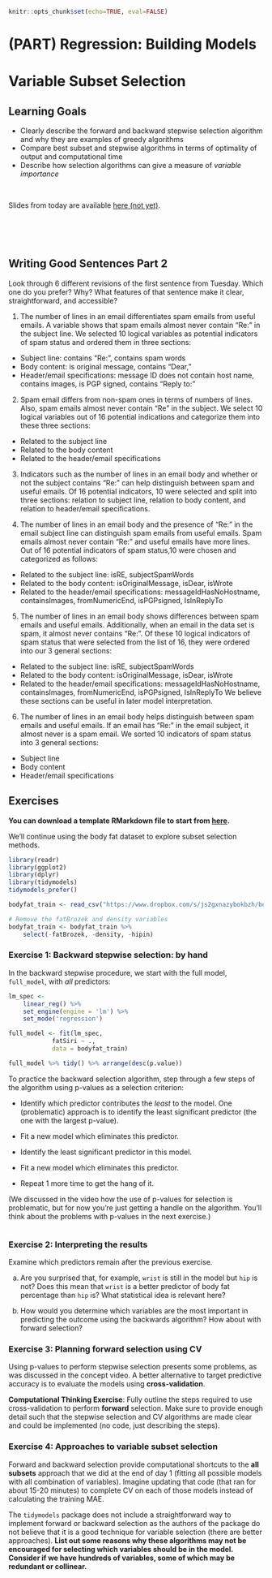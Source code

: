 ```r
knitr::opts_chunk$set(echo=TRUE, eval=FALSE)
```

# (PART) Regression: Building Models {-}

# Variable Subset Selection

## Learning Goals {-}

- Clearly describe the forward and backward stepwise selection algorithm and why they are examples of greedy algorithms
- Compare best subset and stepwise algorithms in terms of optimality of output and computational time
- Describe how selection algorithms can give a measure of *variable importance*

<br>

Slides from today are available [here (not yet)](LINK).

<br><br><br>

## Writing Good Sentences Part 2 {-}

Look through 6 different revisions of the first sentence from Tuesday. Which one do you prefer? Why? What features of that sentence make it clear, straightforward, and accessible?

1. The number of lines in an email differentiates spam emails from useful emails. A variable shows that spam emails almost never contain "Re:" in the subject line. We selected 10 logical variables as potential indicators of spam status and ordered them in three sections:
- Subject line: contains "Re:", contains spam words
- Body content: is original message, contains "Dear," 
- Header/email specifications: message ID does not contain host name, contains images, is PGP signed, contains "Reply to:"

2. Spam email differs from non-spam ones in terms of numbers of lines. Also, spam emails almost never contain "Re" in the subject. We select 10 logical variables out of 16 potential indications and categorize them into these three sections: 
- Related to the subject line
- Related to the body content
- Related to the header/email specifications

3. Indicators such as the number of lines in an email body and whether or not the subject contains "Re:" can help distinguish between spam and useful emails. Of 16 potential indicators, 10 were selected and split into three sections: relation to subject line, relation to body content, and relation to header/email specifications.

4. The number of lines in an email body and the presence of  "Re:" in the email subject line can distinguish spam emails from useful emails. Spam emails almost never contain "Re:" and useful emails have more lines. Out of 16 potential indicators of spam status,10 were chosen and categorized as follows: 
- Related to the subject line: isRE, subjectSpamWords
- Related to the body content: isOriginalMessage, isDear, isWrote
- Related to the header/email specifications: messageIdHasNoHostname, containsImages, fromNumericEnd, isPGPsigned, IsInReplyTo

5. The number of lines in an email body shows differences between spam emails and useful emails. Additionally, when an email in the data set is spam, it almost never contains "Re:". Of these 10 logical indicators of spam status that were selected from the list of 16, they were ordered into our 3 general sections:
- Related to the subject line: isRE, subjectSpamWords
- Related to the body content: isOriginalMessage, isDear, isWrote
- Related to the header/email specifications: messageIdHasNoHostname, containsImages, fromNumericEnd, isPGPsigned, IsInReplyTo
We believe these sections can be useful in later model interpretation. 

6. The number of lines in an email body helps distinguish between spam emails and useful emails. If an email has "Re:" in the email subject, it almost never is a spam email. We sorted 10 indicators of spam status into 3 general sections: 
- Subject line
- Body content
- Header/email specifications 





## Exercises {-}

**You can download a template RMarkdown file to start from [here](template_rmds/05-subset-selection.Rmd).**

We'll continue using the body fat dataset to explore subset selection methods.

```r
library(readr)
library(ggplot2)
library(dplyr)
library(tidymodels)
tidymodels_prefer()

bodyfat_train <- read_csv("https://www.dropbox.com/s/js2gxnazybokbzh/bodyfat_train.csv?dl=1")

# Remove the fatBrozek and density variables
bodyfat_train <- bodyfat_train %>%
    select(-fatBrozek, -density, -hipin)
```


### Exercise 1: Backward stepwise selection: by hand {-}

In the backward stepwise procedure, we start with the full model, `full_model`, with *all* predictors:

```r
lm_spec <-
    linear_reg() %>% 
    set_engine(engine = 'lm') %>% 
    set_mode('regression')

full_model <- fit(lm_spec,
            fatSiri ~ .,
            data = bodyfat_train) 

full_model %>% tidy() %>% arrange(desc(p.value))
```

To practice the backward selection algorithm, step through a few steps of the algorithm using p-values as a selection criterion:

- Identify which predictor contributes the *least* to the model. One (problematic) approach is to identify the least significant predictor (the one with the largest p-value).

- Fit a new model which eliminates this predictor.

- Identify the least significant predictor in this model.    

- Fit a new model which eliminates this predictor.

- Repeat 1 more time to get the hang of it.

(We discussed in the video how the use of p-values for selection is problematic, but for now you're just getting a handle on the algorithm. You'll think about the problems with p-values in the next exercise.)

```r

```

### Exercise 2: Interpreting the results {-}

Examine which predictors remain after the previous exercise. 

a. Are you surprised that, for example, `wrist` is still in the model but `hip` is not? Does this mean that `wrist` is a better predictor of body fat percentage than `hip` is? What statistical idea is relevant here?

b. How would you determine which variables are the most important in predicting the outcome using the backwards algorithm? How about with forward selection?

### Exercise 3: Planning forward selection using CV {-}

Using p-values to perform stepwise selection presents some problems, as was discussed in the concept video. A better alternative to target predictive accuracy is to evaluate the models using **cross-validation**.

**Computational Thinking Exercise**: Fully outline the steps required to use cross-validation to perform **forward** selection. Make sure to provide enough detail such that the stepwise selection and CV algorithms are made clear and could be implemented (no code, just describing the steps).


### Exercise 4: Approaches to variable subset selection {-}

Forward and backward selection provide computational shortcuts to the **all subsets** approach that we did at the end of day 1 (fitting all possible models with all combination of variables).  Imagine updating that code (that ran for about 15-20 minutes) to complete CV on each of those models instead of calculating the training MAE. 

The `tidymodels` package does not include a straightforward way to implement forward or backward selection as the authors of the package do not believe that it is a good technique for variable selection (there are better approaches). **List out some reasons why these algorithms may not be encouraged for selecting which variables should be in the model. Consider if we have hundreds of variables, some of which may be redundant or collinear.** 

